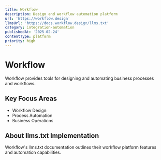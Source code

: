 ```yaml
---
title: Workflow
description: Design and workflow automation platform
url: 'https://workflow.design'
llmsUrl: 'https://docs.workflow.design/llms.txt'
category: integration-automation
publishedAt: '2025-02-24'
contentType: platform
priority: high
---
```


# Workflow

Workflow provides tools for designing and automating business processes and workflows.

## Key Focus Areas

- Workflow Design
- Process Automation
- Business Operations

## About llms.txt Implementation

Workflow's llms.txt documentation outlines their workflow platform features and automation capabilities.
